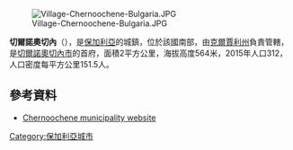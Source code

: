 [[Image:Village-Chernoochene-Bulgaria.JPG|right]]

'''切爾諾奧切內'''（{{lang-bg|Черноочене}}），是[[保加利亞|保加利亞]]的城鎮，位於該國南部，由[[克爾賈利州|克爾賈利州]]負責管轄，是[[切爾諾奧切內市|切爾諾奧切內市]]的首府，面積2平方公里，海拔高度564米，2015年人口312，人口密度每平方公里151.5人。

==參考資料==
* [http://www.chernoochene.com/ Chernoochene municipality website] {{Wayback|url=http://www.chernoochene.com/ |date=20201028135843 }} {{bg icon}}

{{coord|41|46|N|25|21|E|type:city|display=title}}

{{Bulgaria-geo-stub}}
[[Category:保加利亞城市|Category:保加利亞城市]]
